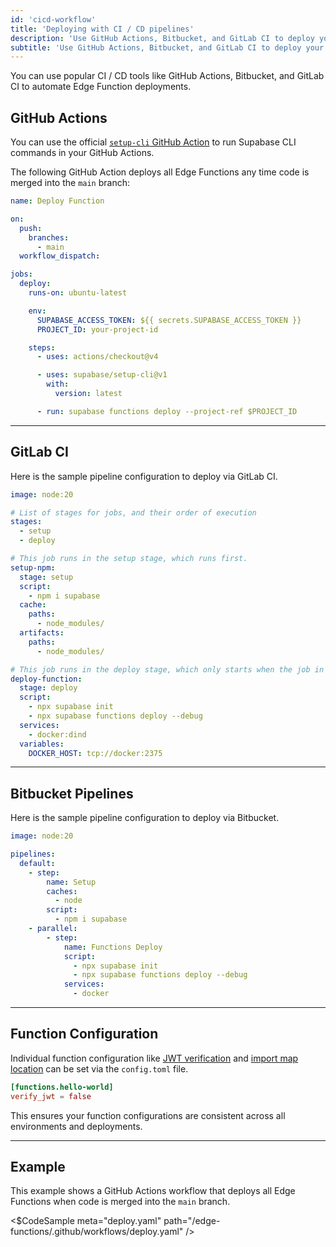 ```yaml
---
id: 'cicd-workflow'
title: 'Deploying with CI / CD pipelines'
description: 'Use GitHub Actions, Bitbucket, and GitLab CI to deploy your Edge Functions.'
subtitle: 'Use GitHub Actions, Bitbucket, and GitLab CI to deploy your Edge Functions.'
---
```


You can use popular CI / CD tools like GitHub Actions, Bitbucket, and GitLab CI to automate Edge Function deployments.

## GitHub Actions

You can use the official [`setup-cli` GitHub Action](https://github.com/marketplace/actions/supabase-cli-action) to run Supabase CLI commands in your GitHub Actions.

The following GitHub Action deploys all Edge Functions any time code is merged into the `main` branch:

```yaml
name: Deploy Function

on:
  push:
    branches:
      - main
  workflow_dispatch:

jobs:
  deploy:
    runs-on: ubuntu-latest

    env:
      SUPABASE_ACCESS_TOKEN: ${{ secrets.SUPABASE_ACCESS_TOKEN }}
      PROJECT_ID: your-project-id

    steps:
      - uses: actions/checkout@v4

      - uses: supabase/setup-cli@v1
        with:
          version: latest

      - run: supabase functions deploy --project-ref $PROJECT_ID
```

---

## GitLab CI

Here is the sample pipeline configuration to deploy via GitLab CI.

```yaml
image: node:20

# List of stages for jobs, and their order of execution
stages:
  - setup
  - deploy

# This job runs in the setup stage, which runs first.
setup-npm:
  stage: setup
  script:
    - npm i supabase
  cache:
    paths:
      - node_modules/
  artifacts:
    paths:
      - node_modules/

# This job runs in the deploy stage, which only starts when the job in the build stage completes successfully.
deploy-function:
  stage: deploy
  script:
    - npx supabase init
    - npx supabase functions deploy --debug
  services:
    - docker:dind
  variables:
    DOCKER_HOST: tcp://docker:2375
```

---

## Bitbucket Pipelines

Here is the sample pipeline configuration to deploy via Bitbucket.

```yaml
image: node:20

pipelines:
  default:
    - step:
        name: Setup
        caches:
          - node
        script:
          - npm i supabase
    - parallel:
        - step:
            name: Functions Deploy
            script:
              - npx supabase init
              - npx supabase functions deploy --debug
            services:
              - docker
```

---

## Function Configuration

Individual function configuration like [JWT verification](/docs/guides/cli/config#functions.function_name.verify_jwt) and [import map location](/docs/guides/cli/config#functions.function_name.import_map) can be set via the `config.toml` file.

```toml
[functions.hello-world]
verify_jwt = false
```

This ensures your function configurations are consistent across all environments and deployments.

---

## Example

This example shows a GitHub Actions workflow that deploys all Edge Functions when code is merged into the `main` branch.

<$CodeSample
meta="deploy.yaml"
path="/edge-functions/.github/workflows/deploy.yaml"
/>
